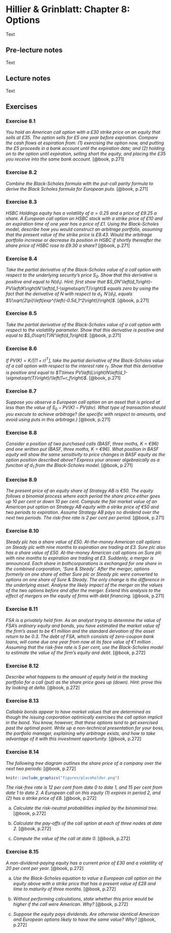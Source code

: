 # Hillier & Grinblatt: Chapter 8: Options

Text

## Pre-lecture notes

Text

## Lecture notes

Text

## Exercises

### Exercise 8.1

*You hold an American call option with a £30 strike price on an equity that sells at £35. The option sells for £5 one year before expiration. Compare the cash flows at espiration from: (1) exercising the option now, and putting the £5 proceeds in a bank account until the expiration date; and (2) holding on to the option until expiration, selling short the equity, and placing the £35 you receive into the same bank account.* [@book, p.271]

### Exercise 8.2

*Combine the Black-Scholes formula with the put-call parity formula to derive the Black Scholes formula for European puts.* [@book, p.271]

### Exercise 8.3

*HSBC Holdings equity has a volatility of $\sigma=0.25$ and a price of £9.25 a share. A European call option on HSBC stock with a strike price of £10 and an expiration time of one year has a price of £1. Using the Black-Scholes model, describe how you would construct an arbitrage portfolio, assuming that the present value of the strike price is £9.43. Would the arbitrage portfolio increase or decrease its position in HSBC if shortly thereafter the share price of HSBC rose to £9.30 a share?* [@book, p.271]

### Exercise 8.4

*Take the partial derivative of the Black-Scholes value of a call option with respect to the underlying security's price $S_0$. Show that this derivative is positive and equal to $N\left(d_1\right)$. Hint: first show that $S_0N'\left(d_1\right)-PV\left(K\right)N'\left(d_1-\sigma\sqrt{T}\right)$ equals zero by using the fact that the derivative of $N$ with respect to $d_1$, $N'\left(d_1\right)$, equals $1/\sqrt{2\pi}\left[exp^{\left(-0.5d_1^2\right)}\right]$.* [@book, p.271]

### Exercise 8.5

*Take the partial derivative of the Black-Scholes value of a call option with respect to the violatility parameter. Show that this derivative is positive and equal to $S_0\sqrt{T}N'\left(d_1\right)$.* [@book, p.271]

### Exercise 8.6

*If $PV\left(K\right)=K/\left[\left(1+r\right)^T\right]$, take the partial derivative of the Black-Scholes value of a call option with respect to the interest rate $r_f$. Show that this derivative is positive and equal to $T\times PV\left(L\right)N\left(d_1-\sigma\sqrt{T}\right)/\left(1+r_f\right)$.* [@book, p.271] 

### Exercise 8.7

*Suppose you observe a European call option on an asset that is priced at less than the value of $S_0-PV\left(K\right)-PV\left(div\right)$. What type of transaction should you execute to achieve arbitrage? (be specific with respect to amounts, and avoid using puts in this arbitrage.)* [@book, p.271]

### Exercise 8.8

*Consider a position of two purchased calls (BASF, three moths, K = €96) and one written put (BASF, three moths, K = €96). What position in BASF equity will show the same sensitivity to price changes in BASF equity as the option position described above? Express your answer algebraically as a funciton of $d_1$ from the Black-Scholes model.* [@book, p.271]

### Exercise 8.9

*The present price of an equity share of Strategy AB is €50. The equity follows a binomial process where each period the share price either goes up 10 per cent or down 10 per cent. Compute the fair market value of an American put option on Strategy AB equity with a strike price of €50 and two periods to expiration. Assume Strategy AB pays no dividend over the next two periods. The risk-free rate is 2 per cent per period.* [@book, p.271]

### Exercise 8.10

*Steady plc has a share value of £50. At-the-money American call options on Steady plc with nine months to expiration are trading at £3. Sure plc also has a share value of £50. At-the-money American call options on Sure plc with nine months to expiration are trading at £3. Suddenly, a merger is announced. Each share in bothcorporations is exchanged for one share in the combined corporation, 'Sure & Steady'. After the merger, options formerly on one share of either Sure plc or Steady plc were converted to options on one share of Sure & Steady. The only change is the difference in the underlying asset. Analyse the likely impact of the merger on the values of the two options before and after the merger. Extend this analysis to the effect of mergers on the equity of firms with debt financing.* [@book, p.271]

### Exercise 8.11

*FSA is a privately held firm. As an analyst trying to determine the value of FSA's ordinary equity and bonds, you have estimated the market value of the firm's asset to be €1 million and the standard deivation of the asset return to be 0.3. The debt of FSA, which consists of zero-coupon bank loans, will come due one year from now at its face value of €1 million . Assuming that the risk-free rate is 5 per cent, use the Black-Scholes model to estimate the value of the firm's equity and debt.* [@book, p.272]

### Exercise 8.12

*Describe what happens to the amount of equity held in the tracking portfolio for a call (put) as the share price goes up (down). Hint: prove this by looking at delta.* [@book, p.272]

### Exercise 8.13

*Callable bonds appear to have market values that are determined as though the issuing corporation optimically exercises the call option implicit in the bond. You know, however, that these options tend to get exercised past the optimal point. Write up a non-technical presentation for your boss, the portfolio manager, explaining why arbitrage exists, and how to take advantage of it with this investment opportunity.* [@book, p.272]

### Exercise 8.14

*The following tree diagram outlines the share price of a company over the next two periods:* [@book, p.272]

```r
knitr::include_graphics("figures/placeholder.png")
```

*The risk-free rate is 12 per cent from date 0 to date 1, and 15 per cent from date 1 to date 2. A European call on this equity (1) expires in period 2, and (2) has a strike price of £8.* [@book, p.272]

a. *Calculate the risk-neutral probabilities implied by the binominial tree.* [@book, p.272]

b. *Calculate the pay-offs of the call option at each of three nodes at date 2.* [@book, p.272]

c. *Compute the value of the call at date 0.* [@book, p.272]

### Exercise 8.15

*A non-dividend-paying equity has a current price of £30 and a volatility of 20 per cent per year.* [@book, p.272]

a. *Use the Black-Scholes equation to value a European call option on the equity above with a strike price that has a present value of £28 and time to maturity of three months.* [@book, p.272]

b. *Without performing calculations, state whether this price would be higher if the call were American. Why?* [@book, p.272]

c. *Suppose the equity pays dividends. Are otherwise identical American and European options likely to have the same value? Why?* [@book, p.272]